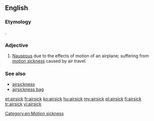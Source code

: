 ==English==

===Etymology===
{{compound|air|sick}}.

===Adjective===
{{en-adj}}

# [[nauseous|Nauseous]] due to the effects of motion of an airplane; suffering from [[motion sickness]] caused by air travel.

===See also===
* [[airsickness]]
* [[airsickness bag]]

[[Category:en:Motion sickness]]

[[et:airsick]]
[[fr:airsick]]
[[ko:airsick]]
[[hu:airsick]]
[[my:airsick]]
[[pl:airsick]]
[[fi:airsick]]
[[tr:airsick]]
[[vi:airsick]]